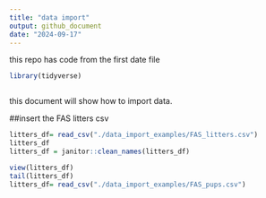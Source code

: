 ```yaml
---
title: "data import"
output: github_document
date: "2024-09-17"
---
```



this repo has code from the first date file
```r
library(tidyverse)
```
 
 
```r

```
 
 this document will show how to import data.

##insert the FAS litters csv
```r
litters_df= read_csv("./data_import_examples/FAS_litters.csv")
litters_df
litters_df = janitor::clean_names(litters_df)


```
```r
view(litters_df)
tail(litters_df)
litters_df= read_csv("./data_import_examples/FAS_pups.csv")
```






